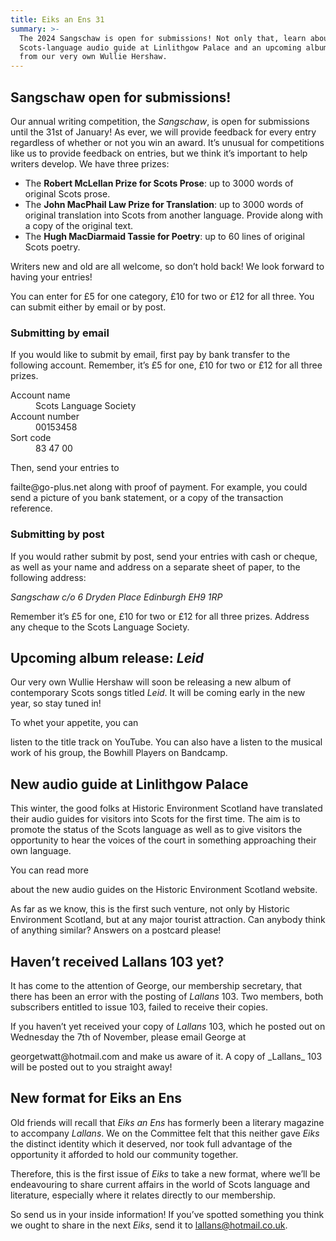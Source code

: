 ```yaml
---
title: Eiks an Ens 31
summary: >-
  The 2024 Sangschaw is open for submissions! Not only that, learn about a new
  Scots-language audio guide at Linlithgow Palace and an upcoming album release
  from our very own Wullie Hershaw.
---
```


## Sangschaw open for submissions!

Our annual writing competition, the _Sangschaw_, is open for submissions until
the 31st of January! As ever, we will provide feedback for every entry
regardless of whether or not you win an award. It’s unusual for competitions
like us to provide feedback on entries, but we think it’s important to help
writers develop. We have three prizes:

- The **Robert McLellan Prize for Scots Prose**: up to 3000 words of original
  Scots prose.
- The **John MacPhail Law Prize for Translation**: up to 3000 words of
  original translation into Scots from another language. Provide along with a
  copy of the original text.
- The **Hugh MacDiarmaid Tassie for Poetry**: up to 60 lines of original Scots
  poetry.

Writers new and old are all welcome, so don’t hold back! We look forward to
having your entries!

You can enter for £5 for one category, £10 for two or £12 for all three. You
can submit either by email or by post.

### Submitting by email

If you would like to submit by email, first pay by bank transfer to the
following account. Remember, it’s £5 for one, £10 for two or £12 for all
three prizes.

<dl>
  <dt>Account name</dt>
  <dd>Scots Language Society</dd>

  <dt>Account number</dt>
  <dd>00153458</dd>

  <dt>Sort code</dt>
  <dd>83 47 00</dd>
</dl>

Then, send your entries to
<Link href="mailto:failte@go-plus.net">failte@go-plus.net</Link> along with
proof of payment. For example, you could send a picture of you bank statement,
or a copy of the transaction reference.

### Submitting by post

If you would rather submit by post, send your entries with cash or cheque,
as well as your name and address on a separate sheet of paper, to the following
address:

<address>
  Sangschaw  
  c/o 6 Dryden Place  
  Edinburgh  
  EH9 1RP  
</address>

Remember it’s £5 for one, £10 for two or £12 for all three prizes. Address any
cheque to the Scots Language Society.

## Upcoming album release: _Leid_

Our very own Wullie Hershaw will soon be releasing a new album of contemporary
Scots songs titled _Leid_. It will be coming early in the new year, so stay
tuned in!

To whet your appetite, you can
<Link href="https://www.youtube.com/watch?v=23YYajAFNHQ">listen to the title track on YouTube</Link>.
You can also have a listen to the musical work of his group,
<Link href="https://thebowhillplayers.bandcamp.com">the Bowhill Players on Bandcamp</Link>.

## New audio guide at Linlithgow Palace

This winter, the good folks at Historic Environment Scotland have translated
their audio guides for visitors into Scots for the first time. The aim is to
promote the status of the Scots language as well as to give visitors the
opportunity to hear the voices of the court in something approaching their own
language.

You can read more
<Link href="https://hes-newsroom.prgloo.com/news/new-scots-lug-in-guide-at-lithgae-palace">about the new audio guides on the Historic Environment Scotland website</Link>.

As far as we know, this is the first such venture, not only by Historic
Environment Scotland, but at any major tourist attraction. Can anybody think of
anything similar? Answers on a postcard please!

## Haven’t received Lallans 103 yet?

It has come to the attention of George, our membership secretary, that there
has been an error with the posting of _Lallans_ 103. Two members, both
subscribers entitled to issue 103, failed to receive their copies.

If you haven’t yet received your copy of _Lallans_ 103, which he posted out on
Wednesday the 7th of November, please email George at
<Link href="mailto:georgetwatt@hotmail.com">georgetwatt@hotmail.com</Link>
and make us aware of it. A copy of _Lallans_ 103 will be posted out to you
straight away!

## New format for Eiks an Ens

Old friends will recall that _Eiks an Ens_ has formerly been a literary
magazine to accompany _Lallans_. We on the Committee felt that this neither
gave _Eiks_ the distinct identity which it deserved, nor took full advantage of
the opportunity it afforded to hold our community together.

Therefore, this is the first issue of _Eiks_ to take a new format, where we’ll
be endeavouring to share current affairs in the world of Scots language and
literature, especially where it relates directly to our membership.

So send us in your inside information! If you’ve spotted something you think we
ought to share in the next _Eiks_, send it to lallans@hotmail.co.uk.
